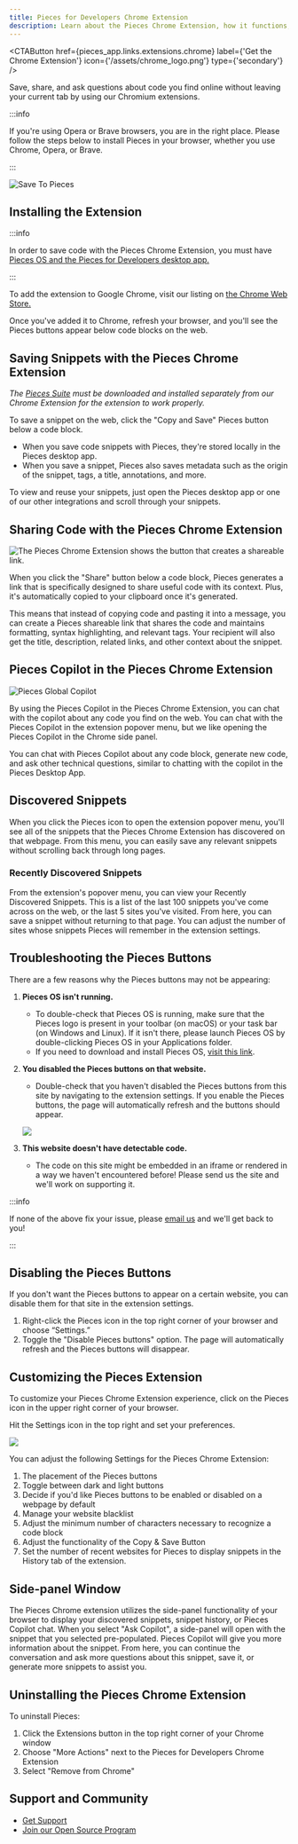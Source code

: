 ```yaml
---
title: Pieces for Developers Chrome Extension
description: Learn about the Pieces Chrome Extension, how it functions, and what all you can do with this powerful extension in Chrome.
---
```



<CTAButton
  href={pieces_app.links.extensions.chrome}
  label={'Get the Chrome Extension'}
  icon={'/assets/chrome_logo.png'}
  type={'secondary'}
/>

<MiniSpacer/>

Save, share, and ask questions about code you find online without leaving your current tab by using our Chromium extensions.

:::info

If you're using Opera or Brave browsers, you are in the right place. Please follow the steps below to install Pieces in your browser, whether you use Chrome, Opera, or Brave.

:::

![Save To Pieces](https://storage.googleapis.com/pieces_multimedia/PROMOTIONAL/PIECES_FOR_DEVELOPERS/WEB/MACOS/SAVE_TO_PIECES/16X9/PIECES_FOR_DEVELOPERS-WEB-SAVE_TO_PIECES-MACOS-16X9-5_1_2023.GIF)

## Installing the Extension

:::info

In order to save code with the Pieces Chrome Extension, you must have <a target="blank" href="/installation-getting-started/what-am-i-installing#what-is-pieces-os">Pieces OS and the Pieces for Developers desktop app.</a>

:::

To add the extension to Google Chrome, visit our listing on <a target="blank" href="https://chrome.google.com/webstore/detail/pieces-save-code-snippets/igbgibhbfonhmjlechmeefimncpekepm"> the Chrome Web Store.</a>

Once you've added it to Chrome, refresh your browser, and you'll see the Pieces buttons appear below code blocks on the web.

## Saving Snippets with the Pieces Chrome Extension
_The <a target="_blank" href={pieces_app.links.website.pfd_desktop_install}>Pieces Suite</a> must be downloaded and installed separately from our Chrome Extension for the extension to work properly._

To save a snippet on the web, click the "Copy and Save" Pieces button below a code block.

- When you save code snippets with Pieces, they're stored locally in the Pieces desktop app.
- When you save a snippet, Pieces also saves metadata such as the origin of the snippet, tags, a title, annotations, and more.

To view and reuse your snippets, just open the Pieces desktop app or one of our other integrations and scroll through your snippets.

## Sharing Code with the Pieces Chrome Extension

![The Pieces Chrome Extension shows the button that creates a shareable link.](/assets/chrome/share.png)

When you click the "Share" button below a code block, Pieces generates a link that is specifically designed to share useful code with its context. Plus, it's automatically copied to your clipboard once it's generated.

This means that instead of copying code and pasting it into a message, you can create a Pieces shareable link that shares the code and maintains formatting, syntax highlighting, and relevant tags. Your recipient will also get the title, description, related links, and other context about the snippet.

## Pieces Copilot in the Pieces Chrome Extension

![Pieces Global Copilot](https://storage.googleapis.com/pieces_multimedia/PROMOTIONAL/PIECES_FOR_DEVELOPERS/WEB/MACOS/GLOBAL_COPILOT/16X9/PIECES_FOR_DEVELOPERS-WEB-GLOBAL_COPILOT-MACOS-16X9-11_27_2023.GIF)

By using the Pieces Copilot in the Pieces Chrome Extension, you can chat with the copilot about any code you find on the web. You can chat with the Pieces Copilot in the extension popover menu, but we like opening the Pieces Copilot in the Chrome side panel.

You can chat with Pieces Copilot about any code block, generate new code, and ask other technical questions, similar to chatting with the copilot in the Pieces Desktop App.

## Discovered Snippets
When you click the Pieces icon to open the extension popover menu, you'll see all of the snippets that the Pieces Chrome Extension has discovered on that webpage. From this menu, you can easily save any relevant snippets without scrolling back through long pages.

### Recently Discovered Snippets
From the extension's popover menu, you can view your Recently Discovered Snippets. This is a list of the last 100 snippets you've come across on the web, or the last 5 sites you've visited. From here, you can save a snippet without returning to that page. You can adjust the number of sites whose snippets Pieces will remember in the extension settings.

## Troubleshooting the Pieces Buttons
There are a few reasons why the Pieces buttons may not be appearing:

1. **Pieces OS isn't running.**
    - To double-check that Pieces OS is running, make sure that the Pieces logo is present in your toolbar (on macOS) or your task bar (on Windows and Linux). If it isn't there, please launch Pieces OS by double-clicking Pieces OS in your Applications folder.
    - If you need to download and install Pieces OS, <a target="_blank" href="/installation-getting-started/what-am-i-installing">visit this link</a>.

2. **You disabled the Pieces buttons on that website.**
    - Double-check that you haven't disabled the Pieces buttons from this site by navigating to the extension settings. If you enable the Pieces buttons, the page will automatically refresh and the buttons should appear.

    ![](/assets/settings_for_chrome.png)

3. **This website doesn't have detectable code.**
    - The code on this site might be embedded in an iframe or rendered in a way we haven't encountered before! Please send us the site and we'll work on supporting it.

:::info

If none of the above fix your issue, please <a target="_blank" href={pieces_app.links.socials.support_email}>email us</a> and we'll get back to you!

:::

## Disabling the Pieces Buttons
If you don't want the Pieces buttons to appear on a certain website, you can disable them for that site in the extension settings.

1. Right-click the Pieces icon in the top right corner of your browser and choose “Settings.”
2. Toggle the "Disable Pieces buttons" option. The page will automatically refresh and the Pieces buttons will disappear.

## Customizing the Pieces Extension

To customize your Pieces Chrome Extension experience, click on the Pieces icon in the upper right corner of your browser.

Hit the Settings icon in the top right and set your preferences.

![](/assets/theme_for_chrome.png)

You can adjust the following Settings for the Pieces Chrome Extension:
1. The placement of the Pieces buttons
2. Toggle between dark and light buttons
3. Decide if you'd like Pieces buttons to be enabled or disabled on a webpage by default
4. Manage your website blacklist
5. Adjust the minimum number of characters necessary to recognize a code block
6. Adjust the functionality of the Copy & Save Button
7. Set the number of recent websites for Pieces to display snippets in the History tab of the extension.

## Side-panel Window
The Pieces Chrome extension utilizes the side-panel functionality of your browser to display your discovered snippets, snippet history, or Pieces Copilot chat. When you select "Ask Copilot", a side-panel will open with the snippet that you selected pre-populated. Pieces Copilot will give you more information about the snippet. From here, you can continue the conversation and ask more questions about this snippet, save it, or generate more snippets to assist you.

## Uninstalling the Pieces Chrome Extension

To uninstall Pieces:
1. Click the Extensions button in the top right corner of your Chrome window
2. Choose "More Actions" next to the Pieces for Developers Chrome Extension
3. Select "Remove from Chrome"

##  Support and Community

- [Get Support](/support)
- [Join our Open Source Program](https://github.com/pieces-app/opensource)
